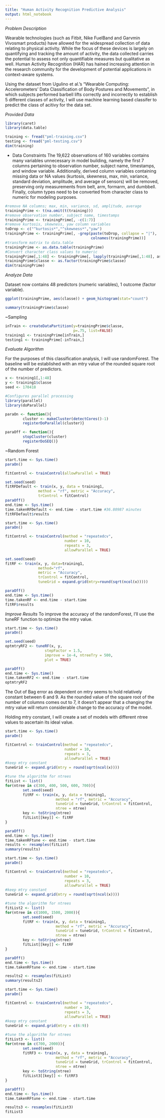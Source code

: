 ```yaml
---
title: "Human Activity Recognition Predictive Analysis"
output: html_notebook
---
```


*Problem Description*

Wearable technologies (such as Fitbit, Nike FuelBand and Garvmin Vivosmart products) have allowed for the widespread collection of data relating to physical activity. While the focus of these devices is largely on quantifying and tracking the amount of activity, the data collected carries the potential to assess not only quantifiable measures but qualitative as well. Human Activity Recognition (HAR) has hained increasing attention in the research community for the development of potential applications in context-aware systems. 

Using the dataset from Ugulino et al.'s "Wearable Computing: Accelerometers' Data Classification of Body Postures and Movements", in which subjects performed barbell lifts correctly and incorrectly to establish 5 different classes of activity, I will use machine learning based classifer to predict the class of acitivy for the data set.

*Provided Data*
```r
library(caret)
library(data.table)

training <- fread("pml-training.csv")
testing <- fread("pml-testing.csv")
dim(training)
```



- Data Constraints
The 19,622 observations of 160 variables contains many variables unnecessary in model building, namely the first 7 columns pertaining to observation number, subject name, timestamps, and window variable. Additionally, derived column variables containing missing data or NA values (kurtosis, skewness, max, min, variance, standard deviation, amplitude, and average of sensors) will be removed, preserving only measurements from belt, arm, formarm, and dumbbell. Finally, column types need to be converted from character class to numeric for modeling purposes.

```r
#remove NA columns; max, min, variance, sd, amplitude, average
trainingPrime <- t(na.omit(t(training)))
#remove observation number, subject name, timestamps
trainingPrime <- trainingPrime[, -c(1:7)]
#remove kurtosis, skewness, yaw column variables
toDrop <- c("^kurtosis*","^skewness*","yaw")
trainingPrime <- trainingPrime[, -grep(paste(toDrop, collapse = "|"),
                                       colnames(trainingPrime))]
#transform matrix to data.table
trainingPrime <- as.data.table(trainingPrime)
#Convert character class values to numeric
trainingPrime[,1:48] <- trainingPrime[, lapply(trainingPrime[,1:48], as.numeric)]
trainingPrime$classe <- as.factor(trainingPrime$classe)
dim(trainingPrime)
```

*Analyze Data*

Dataset now contains 48 predictors (numeric variables), 1 outcome (factor variable). 
```r
ggplot(trainingPrime, aes(classe)) + geom_histogram(stat="count")
```

```r
summary(trainingPrime$classe)
```

        
~Sampling
```r
inTrain <- createDataPartition(y=trainingPrime$classe,
                               p=.75, list=FALSE)
training1 <- trainingPrime[inTrain,]
testing1 <- trainingPrime[-inTrain,]
```

*Evaluate Algorithm*

For the purposes of this classification analysis, I will use randomForest. The baseline will be established with an mtry value of the rounded square root of the number of predictors.

```r
x <- training1[,1:48]
y <- training1$classe
seed <- 170418
```

```r
#Configures parallel processing
library(parallel)
library(doParallel)

paraOn <- function(){
        cluster <- makeCluster(detectCores()-1)
        registerDoParallel(cluster)}

paraOff <- function(){
        stopCluster(cluster)
        registerDoSEQ()}
```

~Random Forest

```r
start.time <- Sys.time()
paraOn()

fitControl <- trainControl(allowParallel = TRUE)

set.seed(seed)
fitRFDefault <- train(x, y, data = training1,
               method = "rf", metric = "Accuracy",
               trControl = fitControl)
paraOff()
end.time <- Sys.time()
time.takenRFDefault <- end.time - start.time #36.80987 minutes
fitRFDefault$results
```



```r
start.time <- Sys.time()
paraOn()

fitControl <- trainControl(method = "repeatedcv",
                           number = 10,
                           repeats = 3,
                           allowParallel = TRUE)

set.seed(seed)
fitRF <- train(x, y, data=training1, 
               method="rf", 
               metric = "Accuracy",   
               trControl = fitControl,
               tuneGrid = expand.grid(mtry=round(sqrt(ncol(x)))))

paraOff()
end.time <- Sys.time()
time.takenRF <- end.time - start.time
fitRF$results
```

*Improve Results*
To improve the accuracy of the randomForest, I'll use the tuneRF function to optimize the mtry value.


```r
start.time <- Sys.time()
paraOn()

set.seed(seed)
optmtryRF2 <- tuneRF(x, y, 
                  stepFactor = 1.5, 
                  improve = 1e-4, ntreeTry = 500,
                  plot = TRUE)

paraOff()
end.time <- Sys.time()
time.takenRF2 <- end.time - start.time
optmtryRF2
```

The Out of Bag error as dependent on mtry seems to hold relatively constant between 6 and 9. As the rounded value of the square root of the number of columns comes out to 7, it doesn't appear that a changing the mtry value will return considerable change to the accuracy of the model.


Holding mtry constant, I will create a set of models with different ntree values to ascertain its ideal value.

```r
start.time <- Sys.time()
paraOn()

fitControl <- trainControl(method = "repeatedcv",
                           number = 10,
                           repeats = 3,
                           allowParallel = TRUE)
#keep mtry constant 
tuneGrid <- expand.grid(mtry = round(sqrt(ncol(x))))

#tune the algorithm for ntrees
fitList <- list()
for(ntree in c(300, 400, 500, 600, 700)){
        set.seed(seed)
        fitRF <- train(x, y, data = training1,
                       method = "rf", metric = "Accuracy", 
                       tuneGrid = tuneGrid, trControl = fitControl,
                       ntree = ntree)
        key <- toString(ntree)
        fitList[[key]] <- fitRF
}

paraOff()
end.time <- Sys.time()
time.takenRFtune <- end.time - start.time
results <- resamples(fitList)
summary(results)
```


```r
start.time <- Sys.time()
paraOn()

fitControl <- trainControl(method = "repeatedcv",
                           number = 10,
                           repeats = 3,
                           allowParallel = TRUE)
#keep mtry constant 
tuneGrid <- expand.grid(mtry = round(sqrt(ncol(x))))

#tune the algorithm for ntrees
fitList2 <- list()
for(ntree in c(1000, 1500, 2000)){
        set.seed(seed)
        fitRF <- train(x, y, data = training1,
                       method = "rf", metric = "Accuracy", 
                       tuneGrid = tuneGrid, trControl = fitControl,
                       ntree = ntree)
        key <- toString(ntree)
        fitList[[key]] <- fitRF
}

paraOff()
end.time <- Sys.time()
time.takenRFtune <- end.time - start.time

results2 <- resamples(fitList)
summary(results2)
```



```r
start.time <- Sys.time()
paraOn()

fitControl <- trainControl(method = "repeatedcv",
                           number = 10,
                           repeats = 3,
                           allowParallel = TRUE)
#keep mtry constant 
tuneGrid <- expand.grid(mtry = c(6:9))

#tune the algorithm for ntrees
fitList3 <- list()
for(ntree in c(700, 2000)){
        set.seed(seed)
        fitRF3 <- train(x, y, data = training1,
                       method = "rf", metric = "Accuracy", 
                       tuneGrid = tuneGrid, trControl = fitControl,
                       ntree = ntree)
        key <- toString(ntree)
        fitList3[[key]] <- fitRF3
}

paraOff()
end.time <- Sys.time()
time.takenRFtune <- end.time - start.time

results3 <- resamples(fitList3)
fitList3
```

